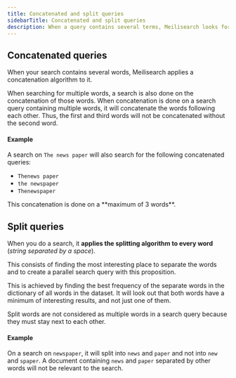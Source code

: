 ```yaml
---
title: Concatenated and split queries
sidebarTitle: Concatenated and split queries
description: When a query contains several terms, Meilisearch looks for both individual terms and their combinations.
---
```


## Concatenated queries

When your search contains several words, Meilisearch applies a concatenation algorithm to it.

When searching for multiple words, a search is also done on the concatenation of those words. When concatenation is done on a search query containing multiple words, it will concatenate the words following each other. Thus, the first and third words will not be concatenated without the second word.

#### Example

A search on `The news paper` will also search for the following concatenated queries:

- `Thenews paper`
- `the newspaper`
- `Thenewspaper`

<Warning>
This concatenation is done on a **maximum of 3 words**.
</Warning>

## Split queries

When you do a search, it **applies the splitting algorithm to every word** (_string separated by a space_).

This consists of finding the most interesting place to separate the words and to create a parallel search query with this proposition.

This is achieved by finding the best frequency of the separate words in the dictionary of all words in the dataset. It will look out that both words have a minimum of interesting results, and not just one of them.

Split words are not considered as multiple words in a search query because they must stay next to each other.

#### Example

On a search on `newspaper`, it will split into `news` and `paper` and not into `new` and `spaper`.
A document containing `news` and `paper` separated by other words will not be relevant to the search.
